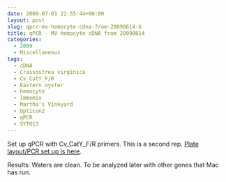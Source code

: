 ```yaml
---
date: 2009-07-01 22:55:44+00:00
layout: post
slug: qpcr-mv-hemocyte-cdna-from-20090614-6
title: qPCR - MV hemocyte cDNA from 20090614
categories:
  - 2009
  - Miscellaneous
tags:
  - cDNA
  - Crassostrea virginica
  - Cv_CatY_F/R
  - Eastern oyster
  - hemocyte
  - Immomix
  - Martha's Vineyard
  - Opticon2
  - qPCR
  - SYTO13
---
```


Set up qPCR with Cv_CatY_F/R primers. This is a second rep. [Plate layout/PCR set up is here](https://eagle.fish.washington.edu/Arabidopsis/Notebook%20Workup%20Files/20090701-03.jpg).

Results: Waters are clean. To be analyzed later with other genes that Mac has run.
